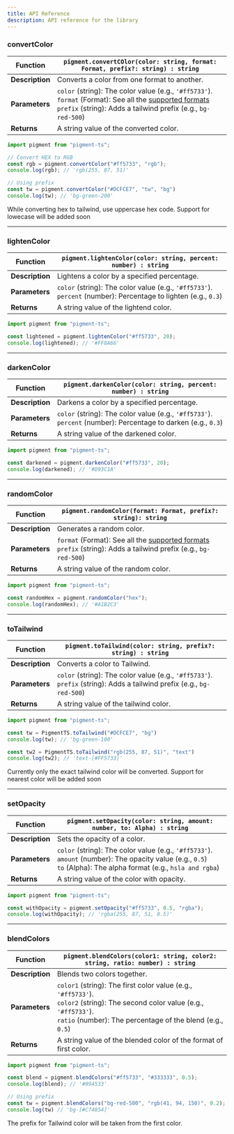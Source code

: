 ```yaml
---
title: API Reference
description: API reference for the library
---
```



### convertColor

| **Function**                  | `pigment.convertCOlor(color: string, format: Format, prefix?: string) : string` |
|-------------------------------|-------------------------------------------------------------------------|
| **Description**               | Converts a color from one format to another.                          |
| **Parameters**                | `color` (string): The color value (e.g., `'#ff5733'`).<br/>`format` (Format): See all the [supported formats](/docs#supported-formats) <br/> `prefix` (string): Adds a tailwind prefix (e.g., `bg-red-500`)               |
| **Returns**                   | A string value of the converted color.                                |

```ts title="index.ts"
import pigment from "pigment-ts";

// Convert HEX to RGB
const rgb = pigment.convertColor("#ff5733", "rgb");
console.log(rgb); // 'rgb(255, 87, 51)'

// Using prefix
const tw = pigment.convertColor("#DCFCE7", "tw", "bg")
console.log(tw); // 'bg-green-200'
```

<Callout title="Note" type="error">While converting hex to tailwind, use uppercase hex code. Support for lowecase will be added soon</Callout>

---

### lightenColor

| **Function**                  | `pigment.lightenColor(color: string, percent: number) : string` |
|-------------------------------|-------------------------------------------------------------------------|
| **Description**               | Lightens a color by a specified percentage.                          |
| **Parameters**                | `color` (string): The color value (e.g., `'#ff5733'`).<br/> `percent` (number): Percentage to lighten (e.g., `0.3`)               |
| **Returns**                   | A string value of the lightend color.                                |

```ts title="index.ts"
import pigment from "pigment-ts";

const lightened = pigment.lightenColor("#ff5733", 20);
console.log(lightened); // '#FF8A66'
```

---

### darkenColor

| **Function**                  | `pigment.darkenColor(color: string, percent: number) : string` |
|-------------------------------|-------------------------------------------------------------------------|
| **Description**               | Darkens a color by a specified percentage.                          |
| **Parameters**                | `color` (string): The color value (e.g., `'#ff5733'`).<br/> `percent` (number): Percentage to darken (e.g., `0.3`)               |
| **Returns**                   | A string value of the darkened color.                                |

```ts title="index.ts"
import pigment from "pigment-ts";

const darkened = pigment.darkenColor("#ff5733", 20);
console.log(darkened); // '#D93C1A'
```

---

### randomColor

| **Function**                  | `pigment.randomColor(format: Format, prefix?: string): string` |
|-------------------------------|-------------------------------------------------------------------------|
| **Description**               | Generates a random color.                          |
| **Parameters**                | `format` (Format): See all the [supported formats](/docs#supported-formats) <br/> `prefix` (string): Adds a tailwind prefix (e.g., `bg-red-500`)               |
| **Returns**                   | A string value of the random color.                                |

```ts title="index.ts"
import pigment from "pigment-ts";

const randomHex = pigment.randomColor("hex");
console.log(randomHex); // '#A1B2C3'
```

---

### toTailwind

| **Function**                  | `pigment.toTailwind(color: string, prefix?: string) : string` |
|-------------------------------|-------------------------------------------------------------------------|
| **Description**               | Converts a color to Tailwind.                          |
| **Parameters**                | `color` (string): The color value (e.g., `'#ff5733'`).<br/> `prefix` (string): Adds a tailwind prefix (e.g., `bg-red-500`)               |
| **Returns**                   | A string value of the tailwind color.                                |

```ts title="index.ts"
import pigment from "pigment-ts";

const tw = PigmentTS.toTailwind("#DCFCE7", "bg")
console.log(tw); // 'bg-green-100'

const tw2 = PigmentTS.toTailwind("rgb(255, 87, 51)", "text")
console.log(tw2); // 'text-[#FF5733]'
```

<Callout title="Note" type="error">Currently only the exact tailwind color will be converted. Support for nearest color will be added soon</Callout>

---

### setOpacity

| **Function**                  | `pigment.setOpacity(color: string, amount: number, to: Alpha) : string` |
|-------------------------------|-------------------------------------------------------------------------|
| **Description**               | Sets the opacity of a color.                          |
| **Parameters**                | `color` (string): The color value (e.g., `'#ff5733'`).<br/> `amount` (number): The opacity value (e.g., `0.5`) <br/> `to` (Alpha): The alpha format (e.g., `hsla and rgba`)               |
| **Returns**                   | A string value of the color with opacity.                                |

```ts title="index.ts"
import pigment from "pigment-ts";

const withOpacity = pigment.setOpacity("#ff5733", 0.5, "rgba");
console.log(withOpacity); // 'rgba(255, 87, 51, 0.5)'
```

---

### blendColors

| **Function**                  | `pigment.blendColors(color1: string, color2: string, ratio: number) : string` |
|-------------------------------|-------------------------------------------------------------------------|
| **Description**               | Blends two colors together.                          |
| **Parameters**                | `color1` (string): The first color value (e.g., `'#ff5733'`).<br/> `color2` (string): The second color value (e.g., `'#ff5733'`).<br/> `ratio` (number): The percentage of the blend (e.g., `0.5`)               |
| **Returns**                   | A string value of the blended color of the format of first color.                                |

```ts title="index.ts"
import pigment from "pigment-ts";

const blend = pigment.blendColors("#ff5733", "#333333", 0.5);
console.log(blend); // '#994533'

// Using prefix
const tw = pigment.blendColors("bg-red-500", "rgb(41, 94, 150)", 0.2);
console.log(tw) // 'bg-[#C74854]'
```

<Callout title="Note" type="info">The prefix for Tailwind color will be taken from the first color.</Callout>